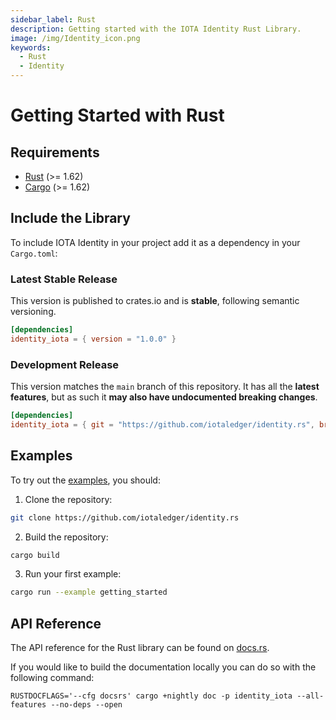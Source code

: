 ```yaml
---
sidebar_label: Rust
description: Getting started with the IOTA Identity Rust Library.
image: /img/Identity_icon.png
keywords:
  - Rust
  - Identity
---
```

# Getting Started with Rust

## Requirements

- [Rust](https://www.rust-lang.org/) (>= 1.62)
- [Cargo](https://doc.rust-lang.org/cargo/) (>= 1.62)

## Include the Library

To include IOTA Identity in your project add it as a dependency in your `Cargo.toml`:

### Latest Stable Release

This version is published to crates.io and is **stable**, following semantic versioning.

```toml
[dependencies]
identity_iota = { version = "1.0.0" }
```

### Development Release

This version matches the `main` branch of this repository. It has all the **latest features**, but as such it **may also have undocumented breaking changes**.

```toml
[dependencies]
identity_iota = { git = "https://github.com/iotaledger/identity.rs", branch = "main"}
```

## Examples

To try out the [examples](https://github.com/iotaledger/identity.rs/tree/main/examples), you should:

1. Clone the repository:

```bash
git clone https://github.com/iotaledger/identity.rs
```

2. Build the repository:

```bash
cargo build
```

3. Run your first example:

```bash
cargo run --example getting_started
```

## API Reference

The API reference for the Rust library can be found on [docs.rs](https://docs.rs/identity_iota/latest/identity_iota/index.html).

If you would like to build the documentation locally you can do so with the following command:

```
RUSTDOCFLAGS='--cfg docsrs' cargo +nightly doc -p identity_iota --all-features --no-deps --open
```
